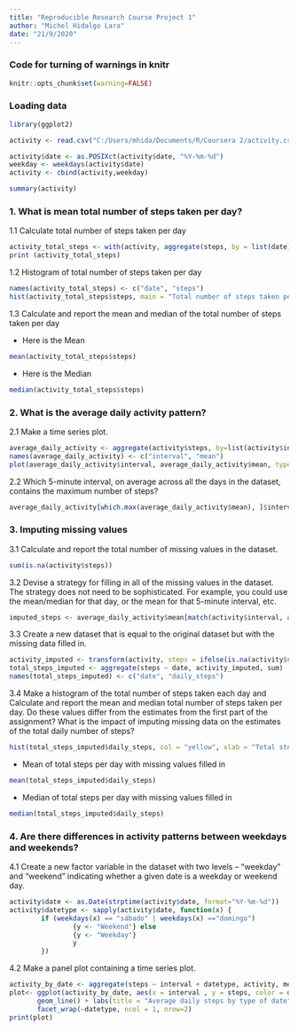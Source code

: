 ```yaml
---
title: "Reproducible Research Course Project 1"
author: "Michel Hidalgo Lara"
date: "21/9/2020"
---
```


### Code for turning of warnings in knitr

```r
knitr::opts_chunk$set(warning=FALSE)
```

### Loading data

```r
library(ggplot2)

activity <- read.csv("C:/Users/mhida/Documents/R/Coursera 2/activity.csv")

activity$date <- as.POSIXct(activity$date, "%Y-%m-%d")
weekday <- weekdays(activity$date)
activity <- cbind(activity,weekday)

summary(activity)
```

### 1. What is mean total number of steps taken per day?

1.1 Calculate total number of steps taken per day
```r
activity_total_steps <- with(activity, aggregate(steps, by = list(date), FUN = sum, na.rm = TRUE))
print (activity_total_steps)
```
 
1.2 Histogram of total number of steps taken per day

```r
names(activity_total_steps) <- c("date", "steps")
hist(activity_total_steps$steps, main = "Total number of steps taken per day", xlab = "Total steps taken per day", col = "yellow", ylim = c(0,20), breaks = seq(0,25000, by=2500))
```

1.3 Calculate and report the mean and median of the total number of steps taken per day

* Here is the Mean

```r
mean(activity_total_steps$steps)
```

* Here is the Median

```r
median(activity_total_steps$steps)
```

### 2. What is the average daily activity pattern?

2.1 Make a time series plot.

```r
average_daily_activity <- aggregate(activity$steps, by=list(activity$interval), FUN=mean, na.rm=TRUE)
names(average_daily_activity) <- c("interval", "mean")
plot(average_daily_activity$interval, average_daily_activity$mean, type = "l", col="darkgreen", lwd = 2, xlab="Interval", ylab="Average number of steps", main="Average number of steps per intervals")
```

2.2 Which 5-minute interval, on average across all the days in the dataset, contains the maximum number of steps?

```r
average_daily_activity[which.max(average_daily_activity$mean), ]$interval
```

### 3. Imputing missing values

3.1 Calculate and report the total number of missing values in the dataset.

```r
sum(is.na(activity$steps))
```

3.2 Devise a strategy for filling in all of the missing values in the dataset. The strategy does not need to be sophisticated. For example, you could use the mean/median for that day, or the mean for that 5-minute interval, etc.

```r
imputed_steps <- average_daily_activity$mean[match(activity$interval, average_daily_activity$interval)]
```
3.3 Create a new dataset that is equal to the original dataset but with the missing data filled in.

```r
activity_imputed <- transform(activity, steps = ifelse(is.na(activity$steps), yes = imputed_steps, no = activity$steps))
total_steps_imputed <- aggregate(steps ~ date, activity_imputed, sum)
names(total_steps_imputed) <- c("date", "daily_steps")
```

3.4 Make a histogram of the total number of steps taken each day and Calculate and report the mean and median total number of steps taken per day. Do these values differ from the estimates from the first part of the assignment? What is the impact of imputing missing data on the estimates of the total daily number of steps?

```r
hist(total_steps_imputed$daily_steps, col = "yellow", xlab = "Total steps per day", ylim = c(0,30), main = "Total number of steps taken each day", breaks = seq(0,25000,by=2500))
```

* Mean of total steps per day with missing values filled in

```r
mean(total_steps_imputed$daily_steps)
```

* Median of total steps per day with missing values filled in

```r
median(total_steps_imputed$daily_steps)
```

### 4. Are there differences in activity patterns between weekdays and weekends?

4.1 Create a new factor variable in the dataset with two levels – “weekday” and “weekend” indicating whether a given date is a weekday or weekend day.

```r
activity$date <- as.Date(strptime(activity$date, format="%Y-%m-%d"))
activity$datetype <- sapply(activity$date, function(x) {
        if (weekdays(x) == "sábado" | weekdays(x) =="domingo") 
                {y <- "Weekend"} else 
                {y <- "Weekday"}
                y
        })
```

4.2 Make a panel plot containing a time series plot.

```r
activity_by_date <- aggregate(steps ~ interval + datetype, activity, mean, na.rm = TRUE)
plot<- ggplot(activity_by_date, aes(x = interval , y = steps, color = datetype)) +
       geom_line() + labs(title = "Average daily steps by type of date", x = "Interval", y = "Average number of steps") +
       facet_wrap(~datetype, ncol = 1, nrow=2)
print(plot)
```
